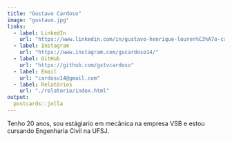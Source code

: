 ```yaml
---
title: "Gustavo Cardoso"
image: "gustavo.jpg"
links:
  - label: LinkedIn
    url: "https://www.linkedin.com/in/gustavo-henrique-louren%C3%A7o-cardoso/"
  - label: Instagram
    url: "https://www.instagram.com/gucardoso14/"
  - label: GitHub
    url: "https://github.com/gstvcardoso"
  - label: Email
    url: "cardosu14@gmail.com"
  - label: Relatórios
    url: "./relatorio/index.html"
output:
  postcards::jolla
---
```

 
Tenho 20 anos, sou estágiario em mecânica na empresa VSB e estou cursando Engenharia Civil na UFSJ.
